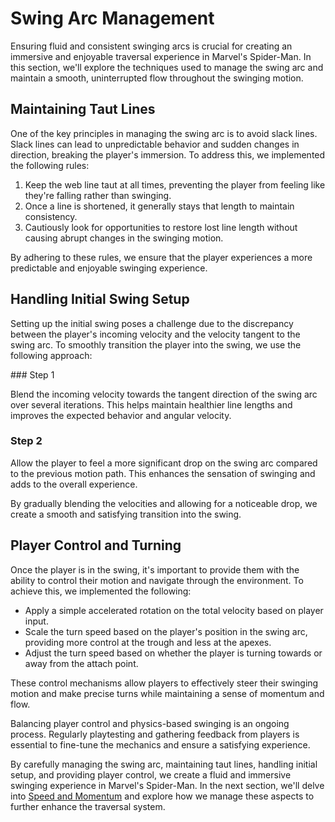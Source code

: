 
# Swing Arc Management

Ensuring fluid and consistent swinging arcs is crucial for creating an immersive and enjoyable traversal experience in Marvel's Spider-Man. In this section, we'll explore the techniques used to manage the swing arc and maintain a smooth, uninterrupted flow throughout the swinging motion.

## Maintaining Taut Lines

One of the key principles in managing the swing arc is to avoid slack lines. Slack lines can lead to unpredictable behavior and sudden changes in direction, breaking the player's immersion. To address this, we implemented the following rules:

1. Keep the web line taut at all times, preventing the player from feeling like they're falling rather than swinging.
2. Once a line is shortened, it generally stays that length to maintain consistency.
3. Cautiously look for opportunities to restore lost line length without causing abrupt changes in the swinging motion.

By adhering to these rules, we ensure that the player experiences a more predictable and enjoyable swinging experience.

## Handling Initial Swing Setup

Setting up the initial swing poses a challenge due to the discrepancy between the player's incoming velocity and the velocity tangent to the swing arc. To smoothly transition the player into the swing, we use the following approach:

<Steps>
### Step 1

Blend the incoming velocity towards the tangent direction of the swing arc over several iterations. This helps maintain healthier line lengths and improves the expected behavior and angular velocity.

### Step 2

Allow the player to feel a more significant drop on the swing arc compared to the previous motion path. This enhances the sensation of swinging and adds to the overall experience.
</Steps>

By gradually blending the velocities and allowing for a noticeable drop, we create a smooth and satisfying transition into the swing.

## Player Control and Turning

Once the player is in the swing, it's important to provide them with the ability to control their motion and navigate through the environment. To achieve this, we implemented the following:

- Apply a simple accelerated rotation on the total velocity based on player input.
- Scale the turn speed based on the player's position in the swing arc, providing more control at the trough and less at the apexes.
- Adjust the turn speed based on whether the player is turning towards or away from the attach point.

These control mechanisms allow players to effectively steer their swinging motion and make precise turns while maintaining a sense of momentum and flow.

<Callout type="info">
Balancing player control and physics-based swinging is an ongoing process. Regularly playtesting and gathering feedback from players is essential to fine-tune the mechanics and ensure a satisfying experience.
</Callout>

By carefully managing the swing arc, maintaining taut lines, handling initial setup, and providing player control, we create a fluid and immersive swinging experience in Marvel's Spider-Man. In the next section, we'll delve into [Speed and Momentum](/swinging-mechanics/speed-and-momentum) and explore how we manage these aspects to further enhance the traversal system.